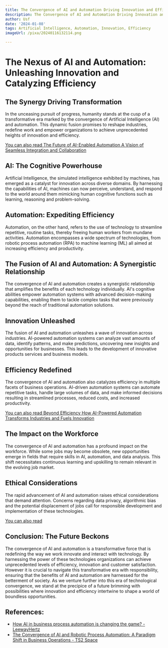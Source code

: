 ```yaml
---
title: The Convergence of AI and Automation Driving Innovation and Efficiency
description: The Convergence of AI and Automation Driving Innovation and Efficiency
author: Usf
date: '2024-01-08'
tags: Artificial Intelligence, Automation, Innovation, Efficiency
imageUrl: /pixa/20240116132114.png

---
```

# The Nexus of AI and Automation:  Unleashing Innovation and Catalyzing  Efficiency

##  The Synergy Driving Transformation

In the unceasing pursuit of progress, humanity stands at the  cusp of a transformative era marked by the convergence of Artificial Intelligence (AI) and  automation. This  dynamic fusion  promises to reshape industries, redefine work and empower organizations to  achieve unprecedented heights of innovation  and efficiency.

[You can also read The Future of AI-Enabled Automation A Vision of Seamless Integration and Collaboration](The%20Future%20of%20AI-Enabled%20Automation%20A%20Vision%20of%20Seamless%20Integration%20and%20Collaboration)


## AI: The Cognitive  Powerhouse

Artificial Intelligence, the simulated intelligence exhibited by machines, has emerged as a catalyst for innovation across  diverse domains. By harnessing the  capabilities of AI, machines  can now  perceive, understand,  and  respond to the world around them mimicking human  cognitive functions  such as learning,  reasoning  and problem-solving.

## Automation: Expediting Efficiency

Automation, on the other hand, refers to the use of technology to streamline repetitive, routine  tasks, thereby freeing human workers from mundane activities. Automation encompasses a wide spectrum of technologies, from  robotic process automation (RPA) to  machine learning  (ML) all aimed at increasing efficiency and productivity.

## The Fusion of AI and Automation: A Synergistic Relationship

The convergence of AI and automation creates a synergistic relationship  that amplifies the benefits of each technology individually.  AI's cognitive abilities empower automation systems  with  advanced decision-making capabilities,  enabling them to tackle complex tasks that were previously beyond the reach of traditional automation solutions.

## Innovation Unleashed

The fusion of AI and automation unleashes a wave of innovation across industries. AI-powered automation systems can analyze vast amounts of data, identify  patterns, and make predictions, uncovering new insights and opportunities for businesses. This leads to the development of innovative products services and business models.

## Efficiency Redefined

The convergence of AI and automation also  catalyzes efficiency in multiple facets of business operations. AI-driven automation systems can automate repetitive tasks, handle large volumes of data, and  make informed  decisions resulting  in streamlined processes,  reduced costs, and increased productivity.

[You can also read  Beyond Efficiency How AI-Powered Automation Transforms Industries and Fuels Innovation](Beyond%20Efficiency%20How%20AI-Powered%20Automation%20Transforms%20Industries%20and%20Fuels%20Innovation)


## The Impact on the Workforce

The convergence of AI and automation has a profound impact on the workforce. While some jobs may become obsolete, new  opportunities emerge  in fields that  require skills in AI, automation, and data  analysis. This shift necessitates continuous learning and upskilling to  remain relevant in the evolving job market.

## Ethical Considerations

The rapid advancement of AI and automation  raises ethical considerations that  demand attention. Concerns regarding data privacy, algorithmic bias and the  potential displacement of jobs call for responsible  development and implementation of these technologies.

[You can also read ]()


## Conclusion: The Future Beckons

The convergence of AI  and automation is a transformative force that is redefining  the way we work innovate and interact with technology. By harnessing the power of these technologies organizations can achieve unprecedented levels of efficiency, innovation and customer satisfaction. However it is crucial to navigate this transformative era with responsibility, ensuring that the benefits of AI and automation are harnessed  for the betterment of society. As we venture further into this  era  of technological convergence, we stand at the precipice of a future brimming with possibilities where innovation and efficiency intertwine to shape  a world of boundless opportunities.

## References:
- [How AI in business process automation is changing the game? - LeewayHertz](https://www.leewayhertz.com/ai-in-business-process-automation/)
- [The Convergence of AI and Robotic Process Automation: A Paradigm Shift in Business Operations - TS2 Space](https://ts2.space/en/the-convergence-of-ai-and-robotic-process-automation-a-paradigm-shift-in-business-operations/)
